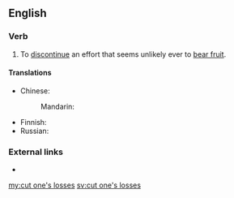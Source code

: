==English==

===Verb===
{{en-verb|cuts one's losses|cutting one's losses|cut one's losses}}

# To [[discontinue]] an effort that seems unlikely ever to [[bear fruit]].

====Translations====
{{trans-top|discontinue an effort that seems unlikely to ever bear fruit}}
* Chinese: 
*: Mandarin: {{t-needed|cmn}}
{{trans-mid}}
* Finnish: {{t|fi|[[rajata]] [[tappio]]}}
* Russian: {{t-needed|ru}}
{{trans-bottom}}

===External links===
* {{projectlink|pedia|sunk cost}}

[[my:cut one's losses]]
[[sv:cut one's losses]]